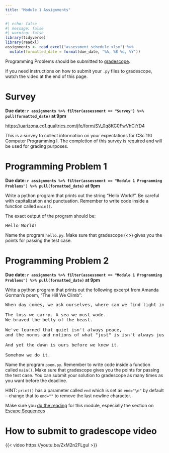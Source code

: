 ```yaml
---
title: "Module 1 Assignments"
---
```


```r
#| echo: false
#| message: false
#| warning: false
library(tidyverse)
library(readxl)
assignments <- read_excel("assessment_schedule.xlsx") %>% 
  mutate(formatted_date = format(due_date, "%A, %B %d, %Y"))
```

Programming Problems should be submitted to [gradescope](https://www.gradescope.com/courses/691034).

If you need instructions on how to submit your `.py` files to gradescope, watch the video at the end of this page.

# Survey

**Due date: `r assignments %>% filter(assessment == "Survey") %>% pull(formatted_date)` at 9pm**

<https://uarizona.co1.qualtrics.com/jfe/form/SV_0q8KC0FwVhCiYD4>

This is a survey to collect information on your expectations for CSc 110 Computer Programming I. The completion of this survey is required and will be used for grading purposes.

# Programming Problem 1

**Due date: `r assignments %>% filter(assessment == "Module 1 Programming Problems") %>% pull(formatted_date)` at 9pm**

Write a python program that prints out the string "Hello World!". Be careful with capitalization and punctuation. Remember to write code inside a function called `main()`.

The exact output of the program should be:

```{=html}
<pre>
Hello World!
</pre>
```

Name the program `hello.py`. Make sure that gradescope (<>) gives you the points for passing the test case.

# Programming Problem 2

**Due date: `r assignments %>% filter(assessment == "Module 1 Programming Problems") %>% pull(formatted_date)` at 9pm**

Write a python program that prints out the following excerpt from Amanda Gorman's poem, "The Hill We Climb":

```{=html}
<pre>
When day comes, we ask ourselves, where can we find light in this never-ending shade?

The loss we carry. A sea we must wade.
We braved the belly of the beast.

We've learned that quiet isn't always peace, 
and the norms and notions of what "just" is isn't always justice.

And yet the dawn is ours before we knew it.

Somehow we do it.
</pre>
```

Name the program `poem.py`. Remember to write code inside a function called `main()`. Make sure that gradescope gives you the points for passing the test case. You can submit your solution to gradescope as many times as you want before the deadline.

HINT: `print()` has a parameter called `end` which is set as `end="\n"` by default -- change that to `end=""` to remove the last newline character.

Make sure you [do the reading](basics.html) for this module, especially the section on [Escape Sequences](basics.html#escape-sequences)

# How to submit to gradescope video

{{< video https://youtu.be/ZxM2n2FLguI >}}
